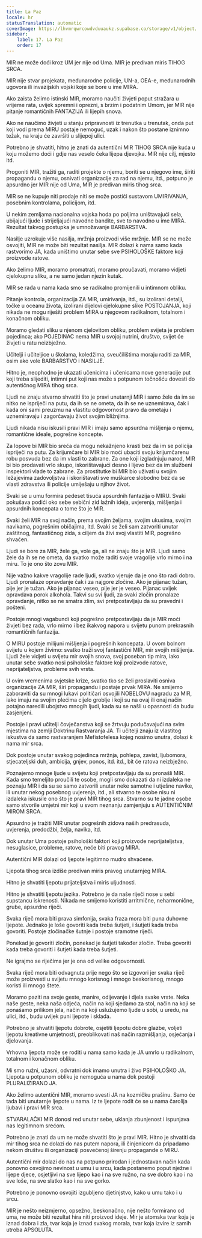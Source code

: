 ```yaml
---
title: La Paz
locale: hr
statusTranslation: automatic
coverImage: https://lhvmrqwrcowdvduuaukz.supabase.co/storage/v1/object/public/strapi-uploads/small_cover-educacion-fundamental.webp-2d51a7828a2b1309555be27f7e2a61a0.webp
sidebar:
    label: 17. La Paz
    order: 17
---
```

MIR ne može doći kroz UM jer nije od Uma. MIR je predivan miris TIHOG SRCA.

MIR nije stvar projekata, međunarodne policije, UN-a, OEA-e, međunarodnih ugovora ili invazijskih vojski koje se bore u ime MIRA.

Ako zaista želimo istinski MIR, moramo naučiti živjeti poput stražara u vrijeme rata, uvijek spremni i oprezni, s brzim i podatnim Umom, jer MIR nije pitanje romantičnih FANTAZIJA ili lijepih snova.

Ako ne naučimo živjeti u stanju pripravnosti iz trenutka u trenutak, onda put koji vodi prema MIRU postaje nemoguć, uzak i nakon što postane iznimno težak, na kraju će završiti u slijepoj ulici.

Potrebno je shvatiti, hitno je znati da autentični MIR TIHOG SRCA nije kuća u koju možemo doći i gdje nas veselo čeka lijepa djevojka. MIR nije cilj, mjesto itd.

Progoniti MIR, tražiti ga, raditi projekte o njemu, boriti se u njegovo ime, širiti propagandu o njemu, osnivati organizacije za rad na njemu, itd., potpuno je apsurdno jer MIR nije od Uma, MIR je predivan miris tihog srca.

MIR se ne kupuje niti prodaje niti se može postići sustavom UMIRIVANJA, posebnim kontrolama, policijom, itd.

U nekim zemljama nacionalna vojska hoda po poljima uništavajući sela, ubijajući ljude i strijeljajući navodne bandite, sve to navodno u ime MIRA. Rezultat takvog postupka je umnožavanje BARBARSTVA.

Nasilje uzrokuje više nasilja, mržnja proizvodi više mržnje. MIR se ne može osvojiti, MIR ne može biti rezultat nasilja. MIR dolazi k nama samo kada rastvorimo JA, kada uništimo unutar sebe sve PSIHOLOŠKE faktore koji proizvode ratove.

Ako želimo MIR, moramo promatrati, moramo proučavati, moramo vidjeti cjelokupnu sliku, a ne samo jedan njezin kutak.

MIR se rađa u nama kada smo se radikalno promijenili u intimnom obliku.

Pitanje kontrola, organizacija ZA MIR, umirivanja, itd., su izolirani detalji, točke u oceanu života, izolirani dijelovi cjelokupne slike POSTOJANJA, koji nikada ne mogu riješiti problem MIRA u njegovom radikalnom, totalnom i konačnom obliku.

Moramo gledati sliku u njenom cjelovitom obliku, problem svijeta je problem pojedinca; ako POJEDINAC nema MIR u svojoj nutrini, društvo, svijet će živjeti u ratu neizbježno.

Učitelji i učiteljice u školama, koledžima, sveučilištima moraju raditi za MIR, osim ako vole BARBARSTVO i NASILJE.

Hitno je, neophodno je ukazati učenicima i učenicama nove generacije put koji treba slijediti, intimni put koji nas može s potpunom točnošću dovesti do autentičnog MIRA tihog srca.

Ljudi ne znaju stvarno shvatiti što je pravi unutarnji MIR i samo žele da im se nitko ne ispriječi na putu, da ih se ne ometa, da ih se ne uznemirava, čak i kada oni sami preuzmu na vlastitu odgovornost pravo da ometaju i uznemiravaju i zagorčavaju život svojim bližnjima.

Ljudi nikada nisu iskusili pravi MIR i imaju samo apsurdna mišljenja o njemu, romantične ideale, pogrešne koncepte.

Za lopove bi MIR bio sreća da mogu nekažnjeno krasti bez da im se policija ispriječi na putu. Za krijumčare bi MIR bio moći ubaciti svoju krijumčarenu robu posvuda bez da im vlasti to zabrane. Za one koji izgladnjuju narod, MIR bi bio prodavati vrlo skupo, iskorištavajući desno i lijevo bez da im službeni inspektori vlade to zabrane. Za prostitutke bi MIR bio uživati u svojim ležajevima zadovoljstva i iskorištavati sve muškarce slobodno bez da se vlasti zdravstva ili policije umiješaju u njihov život.

Svaki se u umu formira pedeset tisuća apsurdnih fantazija o MIRU. Svaki pokušava podići oko sebe sebični zid lažnih ideja, uvjerenja, mišljenja i apsurdnih koncepata o tome što je MIR.

Svaki želi MIR na svoj način, prema svojim željama, svojim ukusima, svojim navikama, pogrešnim običajima, itd. Svaki se želi sam zatvoriti unutar zaštitnog, fantastičnog zida, s ciljem da živi svoj vlastiti MIR, pogrešno shvaćen.

Ljudi se bore za MIR, žele ga, vole ga, ali ne znaju što je MIR. Ljudi samo žele da ih se ne ometa, da svatko može raditi svoje vragolije vrlo mirno i na miru. To je ono što zovu MIR.

Nije važno kakve vragolije rade ljudi, svatko vjeruje da je ono što radi dobro. Ljudi pronalaze opravdanje čak i za najgore zločine. Ako je pijanac tužan, pije jer je tužan. Ako je pijanac veseo, pije jer je veseo. Pijanac uvijek opravdava porok alkohola. Takvi su svi ljudi, za svaki zločin pronalaze opravdanje, nitko se ne smatra zlim, svi pretpostavljaju da su pravedni i pošteni.

Postoje mnogi vagabundi koji pogrešno pretpostavljaju da je MIR moći živjeti bez rada, vrlo mirno i bez ikakvog napora u svijetu punom prekrasnih romantičnih fantazija.

O MIRU postoje milijuni mišljenja i pogrešnih koncepata. U ovom bolnom svijetu u kojem živimo: svatko traži svoj fantastični MIR, mir svojih mišljenja. Ljudi žele vidjeti u svijetu mir svojih snova, svoj poseban tip mira, iako unutar sebe svatko nosi psihološke faktore koji proizvode ratove, neprijateljstva, probleme svih vrsta.

U ovim vremenima svjetske krize, svatko tko se želi proslaviti osniva organizacije ZA MIR, širi propagandu i postaje prvak MIRA. Ne smijemo zaboraviti da su mnogi lukavi političari osvojili NOBELOVU nagradu za MIR, iako imaju na svojim plećima cijelo groblje i koji su na ovaj ili onaj način potajno naredili ubojstvo mnogih ljudi, kada su se našli u opasnosti da budu zasjenjeni.

Postoje i pravi učitelji čovječanstva koji se žrtvuju podučavajući na svim mjestima na zemlji Doktrinu Rastvaranja JA. Ti učitelji znaju iz vlastitog iskustva da samo rastvaranjem Mefistofelesa kojeg nosimo unutra, dolazi k nama mir srca.

Dok postoje unutar svakog pojedinca mržnja, pohlepa, zavist, ljubomora, stjecateljski duh, ambicija, gnjev, ponos, itd. itd., bit će ratova neizbježno.

Poznajemo mnoge ljude u svijetu koji pretpostavljaju da su pronašli MIR. Kada smo temeljito proučili te osobe, mogli smo dokazati da ni izdaleka ne poznaju MIR i da su se samo zatvorili unutar neke samotne i utješne navike, ili unutar nekog posebnog uvjerenja, itd., ali stvarno te osobe nisu ni izdaleka iskusile ono što je pravi MIR tihog srca. Stvarno su te jadne osobe samo stvorile umjetni mir koji u svom neznanju zamjenjuju s AUTENTIČNIM MIROM SRCA.

Apsurdno je tražiti MIR unutar pogrešnih zidova naših predrasuda, uvjerenja, predodžbi, želja, navika, itd.

Dok unutar Uma postoje psihološki faktori koji proizvode neprijateljstva, nesuglasice, probleme, ratove, neće biti pravog MIRA.

Autentični MIR dolazi od ljepote legitimno mudro shvaćene.

Ljepota tihog srca izdiše predivan miris pravog unutarnjeg MIRA.

Hitno je shvatiti ljepotu prijateljstva i miris uljudnosti.

Hitno je shvatiti ljepotu jezika. Potrebno je da naše riječi nose u sebi supstancu iskrenosti. Nikada ne smijemo koristiti arritmične, neharmonične, grube, apsurdne riječi.

Svaka riječ mora biti prava simfonija, svaka fraza mora biti puna duhovne ljepote. Jednako je loše govoriti kada treba šutjeti, i šutjeti kada treba govoriti. Postoje zločinačke šutnje i postoje sramotne riječi.

Ponekad je govoriti zločin, ponekad je šutjeti također zločin. Treba govoriti kada treba govoriti i šutjeti kada treba šutjeti.

Ne igrajmo se riječima jer je ona od velike odgovornosti.

Svaka riječ mora biti odvagnuta prije nego što se izgovori jer svaka riječ može proizvesti u svijetu mnogo korisnog i mnogo beskorisnog, mnogo koristi ili mnogo štete.

Moramo paziti na svoje geste, manire, odijevanje i djela svake vrste. Neka naše geste, neka naša odjeća, način na koji sjedamo za stol, način na koji se ponašamo prilikom jela, način na koji uslužujemo ljude u sobi, u uredu, na ulici, itd., budu uvijek puni ljepote i sklada.

Potrebno je shvatiti ljepotu dobrote, osjetiti ljepotu dobre glazbe, voljeti ljepotu kreativne umjetnosti, preoblikovati naš način razmišljanja, osjećanja i djelovanja.

Vrhovna ljepota može se roditi u nama samo kada je JA umrlo u radikalnom, totalnom i konačnom obliku.

Mi smo ružni, užasni, odvratni dok imamo unutra i živo PSIHOLOŠKO JA. Ljepota u potpunom obliku je nemoguća u nama dok postoji PLURALIZIRANO JA.

Ako želimo autentični MIR, moramo svesti JA na kozmičku prašinu. Samo će tada biti unutarnje ljepote u nama. Iz te ljepote rodit će se u nama čarolija ljubavi i pravi MIR srca.

STVARALAČKI MIR donosi red unutar sebe, uklanja zbunjenost i ispunjava nas legitimnom srećom.

Potrebno je znati da um ne može shvatiti što je pravi MIR. Hitno je shvatiti da mir tihog srca ne dolazi do nas putem napora, ili činjenicom da pripadamo nekom društvu ili organizaciji posvećenoj širenju propagande o MIRU.

Autentični mir dolazi do nas na potpuno prirodan i jednostavan način kada ponovno osvojimo nevinost u umu i u srcu, kada postanemo poput nježne i lijepe djece, osjetljivi na sve lijepo kao i na sve ružno, na sve dobro kao i na sve loše, na sve slatko kao i na sve gorko.

Potrebno je ponovno osvojiti izgubljeno djetinjstvo, kako u umu tako i u srcu.

MIR je nešto neizmjerno, opsežno, beskonačno, nije nešto formirano od uma, ne može biti rezultat hira niti proizvod ideje. Mir je atomska tvar koja je iznad dobra i zla, tvar koja je iznad svakog morala, tvar koja izvire iz samih utroba APSOLUTA.

